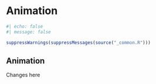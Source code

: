 # Animation {#sec-chapter}

```r
#| echo: false
#| message: false

suppressWarnings(suppressMessages(source("_common.R")))
```

## Animation

Changes here